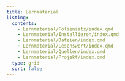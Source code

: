 ```yaml
---
title: Lernmaterial
listing:
  contents:
    - Lernmaterial/Foliensatz/index.qmd
    - Lernmaterial/Installieren/index.qmd
    - Lernmaterial/Dateien/index.qmd
    - Lernmaterial/Lesenswert/index.qmd
    - Lernmaterial/Quellen/index.qmd
    - Lernmaterial/Projekt/index.qmd
  type: grid
  sort: false
---
```

